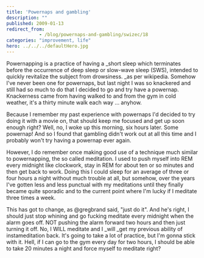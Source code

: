 ```yaml
---
title: 'Powernaps and gambling'
description: ""
published: 2009-01-13
redirect_from: 
            - /blog/powernaps-and-gambling/swizec/18
categories: "improvement, life"
hero: ../../../defaultHero.jpg
---
```

Powernapping is a practice of having a _short sleep which terminates before the occurrence of deep sleep or slow-wave sleep (SWS), intended to quickly revitalize the subject from drowsiness. _as per wikipedia. Somehow I&#x27;ve never been one for powernaps, but last night I was so knackered and still had so much to do that I decided to go and try have a powernap. Knackerness came from having walked to and from the gym in cold weather, it&#x27;s a thirty minute walk each way ... anyhow.

Because I remember my past experience with powernaps I&#x27;d decided to try doing it with a movie on, that should keep me focused and get up soon enough right? Well, no, I woke up this morning, six hours later. Some powernap! And so I found that gambling didn&#x27;t work out at all this time and I probably won&#x27;t try having a powernap ever again.

However, I do remember once making good use of a technique much similar to powernapping, the so called meditation. I used to push myself into REM every midnight like clockwork, stay in REM for about ten or so minutes and then get back to work. Doing this I could sleep for an average of three or four hours a night without much trouble at all, but somehow, over the years I&#x27;ve gotten less and less punctual with my meditations until they finally became quite sporadic and to the current point where I&#x27;m lucky if I meditate three times a week.

This has got to change, as @gregbrand said, &quot;just do it&quot;. And he&#x27;s right, I should just stop whining and go fucking meditate every midnight when the alarm goes off. NOT pushing the alarm forward two hours and then just turning it off. No, I WILL meditate and I _will _get my previous ability of instameditation back. It&#x27;s going to take a lot of practice, but I&#x27;m gonna stick with it. Hell, if I can go to the gym every day for two hours, I should be able to take 20 minutes a night and force myself to meditate right?